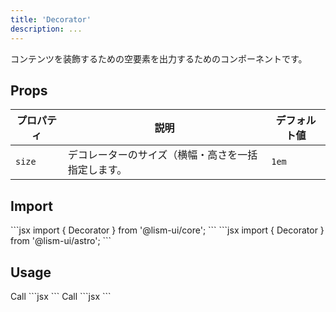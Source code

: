 ```yaml
---
title: 'Decorator'
description: ...
---
```



コンテンツを装飾するための空要素を出力するためのコンポーネントです。



## Props

| プロパティ | 説明 | デフォルト値 |
|---|---|---|
|`size`| デコレーターのサイズ（横幅・高さを一括指定します。|`1em`|



## Import

<Preview>
	<PreviewCode slot='tab' label='React'>
```jsx
import { Decorator } from '@lism-ui/core';
```
	</PreviewCode>
	<PreviewCode slot='tab' label='Astro'>
```jsx
import { Decorator } from '@lism-ui/astro';
```
	</PreviewCode>
</Preview>


## Usage

<Preview>
	<PreviewTitle>Call</PreviewTitle>
	<PreviewArea resize p={20}>
		<Grid ta='l'>
			<Decorator
				size='1.25em'
				bd='l'
				mr='a'
				rotate='45deg'
				transformOrigin='left bottom'
			/>
			<Box p='box:s'>
				<DammyText length='m' />
			</Box>
			<Decorator
				size='1.25em'
				bd='l'
				mr='a'
				rotate='-45deg'
				transformOrigin='left top'
			/>
		</Grid>
	</PreviewArea>
	<PreviewCode>
		```jsx
		<Grid ta='l'>
			<Decorator
				size='1.25em'
				bd='l'
				mr='a'
				rotate='45deg'
				transformOrigin='left bottom'
			/>
			<Box p='box:s'>
				<DammyText length='m' />
			</Box>
			<Decorator
				size='1.25em'
				bd='l'
				mr='a'
				rotate='-45deg'
				transformOrigin='left top'
			/>
		</Grid>
		```
	</PreviewCode>
</Preview>


<Preview>
	<PreviewTitle>Call</PreviewTitle>
	<PreviewArea resize p={20}>
		<Flex
			variant='ltr'
			ai='center'
			passProps={{ bdc: 'currentColor', bgc: 'base' }}
		>
		<Decorator
				as={FlexItem}
				bd
				left='1px'
				size='0.875em'
				getProps='bdc,bgc'
				css={{
					rotate: '45deg',
					translate: '50%',
					clipPath: 'polygon(0% 0%, 0% 100%, 100% 100%)',
				}}
			/>
			<FlexItem p='box' bdrs='m' w='fit-content' bd getProps='bdc,bgc'>
				<DammyText />
			</FlexItem>
		</Flex>
	</PreviewArea>
	<PreviewCode>
		```jsx
		<Flex
			variant='ltr'
			ai='center'
			passProps={{ bdc: 'currentColor', bgc: 'base' }}
		>
		<Decorator
				as={FlexItem}
				bd
				left='1px'
				size='0.875em'
				getProps='bdc,bgc'
				css={{
					rotate: '45deg',
					translate: '50%',
					clipPath: 'polygon(0% 0%, 0% 100%, 100% 100%)',
				}}
			/>
			<FlexItem p='box' bdrs='m' w='fit-content' bd getProps='bdc,bgc'>
				<DammyText />
			</FlexItem>
		</Flex>
		```
	</PreviewCode>
</Preview>
